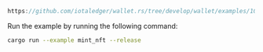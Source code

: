 
<DotEnvWarning />

```rust reference
https://github.com/iotaledger/wallet.rs/tree/develop/wallet/examples/10_mint_nft.rs
```

Run the example by running the following command:

```bash
cargo run --example mint_nft --release
```
